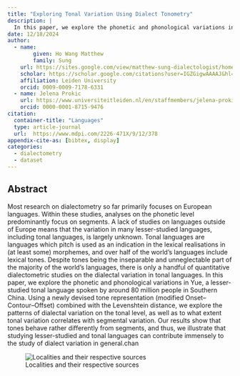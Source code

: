 ```yaml
---
title: "Exploring Tonal Variation Using Dialect Tonometry"
description: | 
  In this paper, we explore the phonetic and phonological variations in Yue, a lesser-studied tonal language spoken by around 80 million people in Southern China. Using a newly devised tone representation (modified Onset–Contour–Offset) combined with the Levenshtein distance, we explore the patterns of dialectal variation on the tonal level, as well as to what extent tonal variation correlates with segmental variation. Our results show that tones behave rather differently from segments, and thus, we illustrate that studying lesser-studied and tonal languages can contribute immensely to the study of dialect variation in general.
date: 12/18/2024
author:
  - name: 
        given: Ho Wang Matthew
        family: Sung
    url: https://sites.google.com/view/matthew-sung-dialectologist/home
    scholar: https://scholar.google.com/citations?user=IGZGigwAAAAJ&hl=en
    affiliation: Leiden University
    orcid: 0009-0009-7178-6331
  - name: Jelena Prokic
    url: https://www.universiteitleiden.nl/en/staffmembers/jelena-prokic
    orcid: 0000-0001-8715-9476
citation:
  container-title: "Languages"
  type: article-journal
  url:  https://www.mdpi.com/2226-471X/9/12/378
appendix-cite-as: [bibtex, display]
categories:
  - dialectometry
  - dataset
---
```


## Abstract

Most research on dialectometry so far primarily focuses on European languages. Within these studies, analyses on the phonetic level predominantly focus on segments. A lack of studies on languages outside of Europe means that the variation in many lesser-studied languages, including tonal languages, is largely unknown. Tonal languages are languages which pitch is used as an indication in the lexical realisations in (at least some) morphemes, and over half of the world’s languages include lexical tones. Despite tones being the inseparable and unneglectable part of the majority of the world’s languages, there is only a handful of quantitative dialectometric studies on the dialectal variation in tonal languages. In this paper, we explore the phonetic and phonological variations in Yue, a lesser-studied tonal language spoken by around 80 million people in Southern China. Using a newly devised tone representation (modified Onset–Contour–Offset) combined with the Levenshtein distance, we explore the patterns of dialectal variation on the tonal level, as well as to what extent tonal variation correlates with segmental variation. Our results show that tones behave rather differently from segments, and thus, we illustrate that studying lesser-studied and tonal languages can contribute immensely to the study of dialect variation in general.chan

![Localities and their respective sources](../../img/dialect_tonometry.jpeg)
